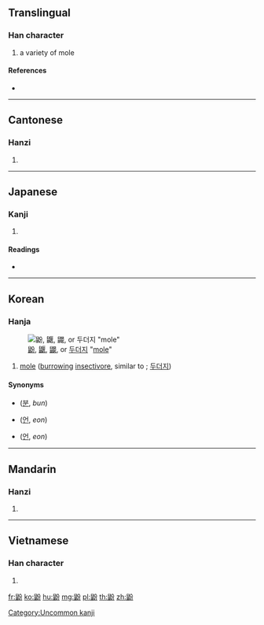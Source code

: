{{character info/new}}
==Translingual==

===Han character===
{{Han char|rn=208|rad=鼠|as=04|sn=17|four=78727|canj=HVCSH}}

# a variety of mole

====References====
* {{Han ref|kx=1527.230|dkj=48399|dj=2064.070|hdz=74772.150|uh=9F22|ud=40738|bh=EFB4|bd=61364}}

----

==Cantonese==

===Hanzi===
{{yue-hanzi|jyut=|y=fan5}}

# {{defn|lang=yue|sort=鼠04}}

----

==Japanese==

===Kanji===
{{ja-kanji|grade=|rs=鼠04}}

# {{defn|lang=ja|sort=鼠04}}

====Readings====
* {{ja-readings|on=[[ふん]] (fun), [[ぶん]] (bun)|kun=[[もぐらもち]] (moguramochi)}}

----

==Korean==

===Hanja===
{{ko-hanja|hangeul=분|eumhun=|rv=bun|mr=pun|y=pun}}
[[Image:Talpa europaea MHNT.jpg|thumb|right|[[鼢]], [[鼴]], [[鼹]], or [[두더지]] "[[mole]]"]]
# [[mole]] ([[burrow]]ing [[insectivore]], similar to {{term|rat}}; [[두더지]])

====Synonyms====
* {{l|ko|鼢}} ([[분]], ''bun'')
* {{l|ko|鼴}} ([[언]], ''eon'')
* {{l|ko|鼹}} ([[언]], ''eon'')

[[Category:Uncommon kanji]]

----

==Mandarin==

===Hanzi===
{{cmn-hanzi|pin=[[fén]] ([[fen2]])|wg=fen<sup>2</sup>}}

# {{defn|lang=cmn|sort=鼠04}}

----

==Vietnamese==

===Han character===
{{vi-hantu|[[phấn]]|rs=鼠04}}

# {{defn|lang=vi|sort=鼠04}}

[[fr:鼢]]
[[ko:鼢]]
[[hu:鼢]]
[[mg:鼢]]
[[pl:鼢]]
[[th:鼢]]
[[zh:鼢]]
